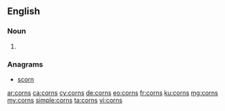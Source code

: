 ==English==

===Noun===
{{head|en|plural}}

# {{plural of|corn|lang=en}}

===Anagrams===
* [[scorn#English|scorn]]

[[ar:corns]]
[[ca:corns]]
[[cy:corns]]
[[de:corns]]
[[eo:corns]]
[[fr:corns]]
[[ku:corns]]
[[mg:corns]]
[[my:corns]]
[[simple:corns]]
[[ta:corns]]
[[vi:corns]]